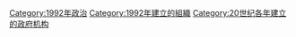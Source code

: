 {{Cat topic in year|topic=建立政府機構|year=1992}}

[[Category:1992年政治|Category:1992年政治]]
[[Category:1992年建立的組織|Category:1992年建立的組織]]
[[Category:20世纪各年建立的政府机构|Category:20世纪各年建立的政府机构]]